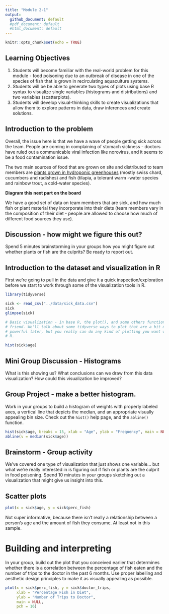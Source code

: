 ```yaml
---
title: "Module 2-1"
output:
  github_document: default
  #pdf_document: default
  #html_document: default
---
```


```r
knitr::opts_chunk$set(echo = TRUE)
```
## Learning Objectives  
1. Students will become familiar with the real-world problem for this module - 
food poisoning due to an outbreak of disease in one of the species of fish that 
is grown in recirculating aquaculture systems.  
2. Students will be be able to generate two types of plots using base R syntax 
to visualize single variables (histograms and distributions) and two variables 
(scatterplots).
3. Students will develop visual-thinking skills to create visualizations that 
allow them to explore patterns in data, draw inferences and create solutions.  

## Introduction to the problem  
Overall, the issue here is that we have a wave of people getting sick across 
the team. People are coming in complaining of stomach sickness - doctors have 
ruled out a communicable viral infection like norovirus, and it seems to be a 
food contamination issue.  

The two main sources of food that are grown on site and distributed to team 
members are [plants grown in hydroponic greenhouses](https://thespoon.tech/scientists-in-antarctica-grow-food-without-soil-or-sunlight-get-ready-mars/) 
(mostly swiss chard, cucumbers and radishes) and fish (tilapia, a tolerant warm
-water species and rainbow trout, a cold-water species).  

**Diagram this next part on the board**  

We have a good set of data on team members that are sick, and how much fish or 
plant material they incorporate into their diets (team members vary in the 
composition of their diet - people are allowed to choose how much of different 
food sources they use).  

## Discussion - how might we figure this out?  
Spend 5 minutes brainstorming in your groups how you might figure out whether 
plants or fish are the culprits? Be ready to report out.  

## Introduction to the dataset and visualization in R  

First we're going to pull in the data and give it a quick inspection/exploration
before we start to work through some of the visualization tools in R.  

```r
library(tidyverse)

sick <- read_csv("../data/sick_data.csv")
sick
glimpse(sick)

# Basic visualization - in base R, the plot(), and some others function is your 
# friend. We'll talk about some tidyverse ways to plot that are a bit more 
# powerful later, but you really can do any kind of plotting you want with base 
# R. 

hist(sick$age)

```

## Mini Group Discussion - Histograms  
What is this showing us? What conclusions can we draw from this data 
visualization? How could this visualization be improved?   

## Group Project - make a better histogram.  
Work in your groups to build a histogram of weights with properly labeled axes, 
a vertical line that depicts the median, and an appropriate visually appealing 
bin size. Check out the `hist()` help page, and the `abline()` function. 

```r
hist(sick$age, breaks = 15, xlab = "Age", ylab = "Frequency", main = NULL)
abline(v = median(sick$age))

```

## Brainstorm - Group activity  
We've covered one type of visualization that just shows one variable... but what
we're really interested in is figuring out if fish or plants are the culprit in 
food poisoning. Spend 10 minutes in your groups sketching out a visualization 
that might give us insight into this.  

## Scatter plots  
```r
plot(x = sick$age, y = sick$perc_fish)
```

Not super informative, because there isn't really a relationship between a 
person's age and the amount of fish they consume. At least not in this sample. 

# Building and interpreting
In your group, build out the plot that you conceived earlier that determines 
whether there is a correlation between the percentage of fish eaten and the 
number of trips to the doctor in the past 6 months. Use proper labelling and 
aesthetic design principles to make it as visually appealing as possible.  

```r
plot(x = sick$perc_fish, y = sick$doctor_trips, 
     xlab = "Percentage Fish in Diet", 
     ylab = "Number of Trips to Doctor", 
     main = NULL, 
     pch = 16)

```
